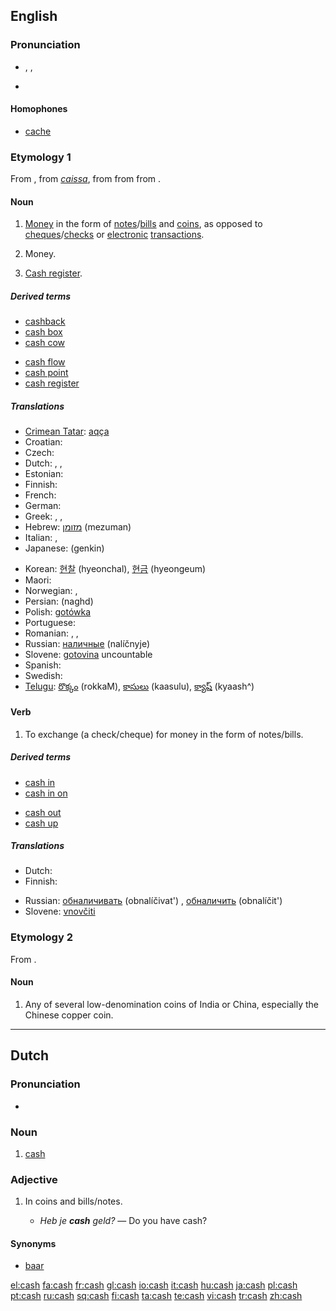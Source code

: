 ==English==

===Pronunciation===
* {{enPR|kăsh}}, {{IPA|/kæʃ/}}, {{SAMPA|k{S}}
* {{audio|en-us-cash.ogg|Audio (US)}}
*: {{rhymes|æʃ}}

====Homophones====
* [[cache]]

===Etymology 1===
From {{etyl|frm}} {{term|caisse||money box|lang=frm}}, from {{Pr.}} ''[[caissa]]'', from {{etyl|la}} {{term|capsa||box, case|lang=la}} from {{term|capere||to take, to seize, to receive|lang=la}} from {{proto|Indo-European|kap-|to grasp}}.

====Noun====
{{en-noun|-}}

# [[money|Money]] in the form of [[note]]s/[[bill]]s and [[coin]]s, as opposed to [[cheque]]s/[[check]]s or [[electronic]] [[transaction]]s.
# {{informal}} Money.
# {{Canada}} [[cash register|Cash register]].

=====Derived terms=====
{{rel-top|Terms derived from the noun ''cash''}}
* [[cashback]]
* [[cash box]]
* [[cash cow]]
{{rel-mid}}
* [[cash flow]]
* [[cash point]]
* [[cash register]]
<!--this from the verb: * [[cash up]]-->
{{rel-bottom}}

=====Translations=====
{{trans-top|money in the form of notes/bills and coins}}
* [[Crimean Tatar]]: [[aqça]]
* Croatian: {{t-|hr|gotovina|f}}
* Czech: {{t-|cs|hotovost|f}}
* Dutch: {{t|nl|contanten|p}}, {{t-|nl|cash|m}}, {{t+|nl|baar}} {{t+|nl|geld|n}}
* Estonian: {{t-|et|sularaha}}
* Finnish: {{t+|fi|käteinen}}
* French: {{t+|fr|espèces|f|p}}
* German: {{t+|de|Bargeld|n}}
* Greek: {{t+|el|μετρητά|n|p|tr=metritá|sc=Grek}}, {{t+|el|ρευστό|n|tr=refstó|sc=Grek}}, {{t+|el|τοις μετρητοίς|tr=tis metritís|sc=Grek}}
* Hebrew: [[מזומן]] (mezuman) {{m}}
* Italian: {{t+|it|contanti|m|p}}, {{t-|it|liquidi|m|p}}
* Japanese: {{t+|ja|現金|sc=Jpan}} (genkin)
{{trans-mid}}
* Korean: [[현찰]] (hyeonchal), [[현금]] (hyeongeum)
* Maori: {{t-|mi|moni|xs=Maori}}
* Norwegian: {{t-|no|kontanter|p}}, {{t-|no|penger|p}}
* Persian: {{fa-Arab|[[نقد]]}} (naghd)
* Polish: [[gotówka]] {{f}}
* Portuguese: {{t+|pt|dinheiro|m}}
* Romanian: {{t-|ro|numerar|n}}, {{t-|ro|bani lichizi|m}}, {{t-|ro|bani gheaţă|m}}
* Russian: [[наличные]] (nalíčnyje) {{m|p}}
* Slovene: [[gotovina]] {{f}}  uncountable
* Spanish: {{t+|es|efectivo|m}}
* Swedish: {{t-|sv|kontanter|c}}
* [[Telugu]]: [[రొక్కం]] (rokkaM), [[కాసులు]] (kaasulu), [[క్యాష్]] (kyaash^)
{{trans-bottom}}

====Verb====
{{en-verb|cash|es}}

# {{context|transitive}} To exchange (a check/cheque) for money in the form of notes/bills.

=====Derived terms=====
{{rel-top|Terms derived from the verb ''to cash''}}
* [[cash in]]
* [[cash in on]]
{{rel-mid}}
* [[cash out]]
* [[cash up]]
{{rel-bottom}}

=====Translations=====
{{trans-top|to exchange (a check/cheque) for money}}
* Dutch: {{t+|nl|innen}}
* Finnish: {{t|fi|lunastaa}}
{{trans-mid}}
* Russian: [[обналичивать]] (obnalíčivat') {{impf}}, [[обналичить]] (obnalíčit') {{pf}}
* Slovene: [[vnovčiti]]
{{trans-bottom}}

===Etymology 2===
From {{etyl|ta}} {{term|காசு|tr=kāsu|sc=Taml|lang=ta}}.

====Noun====
{{en-noun|cash}}

# Any of several low-denomination coins of India or China, especially the Chinese copper coin.

----

==Dutch==

===Pronunciation===
* {{IPA|/kæʃ/|lang=nl}}

===Noun===
{{nl-noun2|m|g2=f|-|-}}

# [[#English|cash]]

===Adjective===
{{nl-adj|infl=cash|-|-|-}}

# {{context|of money|lang=nl}} In coins and bills/notes.
#* ''Heb je '''cash''' geld?'' &mdash; Do you have cash?

====Synonyms====
* [[baar#Dutch|baar]]

[[el:cash]]
[[fa:cash]]
[[fr:cash]]
[[gl:cash]]
[[io:cash]]
[[it:cash]]
[[hu:cash]]
[[ja:cash]]
[[pl:cash]]
[[pt:cash]]
[[ru:cash]]
[[sq:cash]]
[[fi:cash]]
[[ta:cash]]
[[te:cash]]
[[vi:cash]]
[[tr:cash]]
[[zh:cash]]